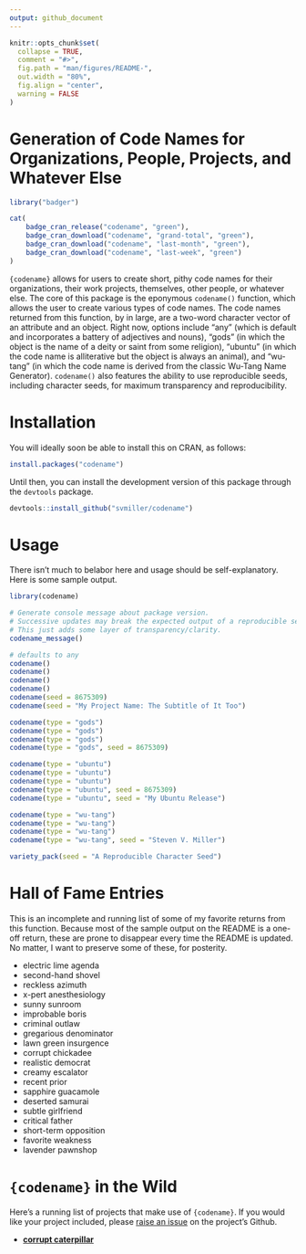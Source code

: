```yaml
---
output: github_document
---
```


```r
knitr::opts_chunk$set(
  collapse = TRUE,
  comment = "#>",
  fig.path = "man/figures/README-",
  out.width = "80%",
  fig.align = "center",
  warning = FALSE
)
```

# Generation of Code Names for Organizations, People, Projects, and Whatever Else

```r
library("badger")
```

```r
cat(
	badge_cran_release("codename", "green"),
	badge_cran_download("codename", "grand-total", "green"),
	badge_cran_download("codename", "last-month", "green"),
	badge_cran_download("codename", "last-week", "green")
)
```

`{codename}` allows for users to create short, pithy code names for their organizations, their work projects, themselves, other people, or whatever else. The core of this package is the eponymous `codename()` function, which allows the user to create various types of code names. The code names returned from this function, by in large, are a two-word character vector of an attribute and an object. Right now, options include "any" (which is default and incorporates a battery of adjectives and nouns), "gods" (in which the object is the name of a deity or saint from some religion), "ubuntu" (in which the code name is alliterative but the object is always an animal), and "wu-tang" (in which the code name is derived from the classic Wu-Tang Name Generator). `codename()` also features the ability to use reproducible seeds, including character seeds, for maximum transparency and reproducibility.

# Installation

You will ideally soon be able to install this on CRAN, as follows:

```r
install.packages("codename")

```

Until then, you can install the development version of this package through the `devtools` package.

```r
devtools::install_github("svmiller/codename")
```

# Usage

There isn't much to belabor here and usage should be self-explanatory. Here is some sample output.

```r
library(codename)

# Generate console message about package version.
# Successive updates may break the expected output of a reproducible seed.
# This just adds some layer of transparency/clarity.
codename_message()

# defaults to any
codename()
codename()
codename()
codename()
codename(seed = 8675309)
codename(seed = "My Project Name: The Subtitle of It Too")

codename(type = "gods")
codename(type = "gods")
codename(type = "gods")
codename(type = "gods", seed = 8675309)

codename(type = "ubuntu")
codename(type = "ubuntu")
codename(type = "ubuntu")
codename(type = "ubuntu", seed = 8675309)
codename(type = "ubuntu", seed = "My Ubuntu Release")

codename(type = "wu-tang")
codename(type = "wu-tang")
codename(type = "wu-tang")
codename(type = "wu-tang", seed = "Steven V. Miller")

variety_pack(seed = "A Reproducible Character Seed")

```


# Hall of Fame Entries

This is an incomplete and running list of some of my favorite returns from this function. Because most of the sample output on the README is a one-off return, these are prone to disappear every time the README is updated. No matter, I want to preserve some of these, for posterity.

- electric lime agenda
- second-hand shovel
- reckless azimuth
- x-pert anesthesiology
- sunny sunroom
- improbable boris
- criminal outlaw
- gregarious denominator
- lawn green insurgence
- corrupt chickadee
- realistic democrat
- creamy escalator
- recent prior
- sapphire guacamole
- deserted samurai
- subtle girlfriend
- critical father
- short-term opposition
- favorite weakness
- lavender pawnshop

# `{codename}` in the Wild

Here's a running list of projects that make use of `{codename}`. If you would like your project included, please [raise an issue](https://github.com/svmiller/codename/issues) on the project's Github.

- [**corrupt caterpillar**](https://github.com/andrewheiss/corrupt-caterpillar)
